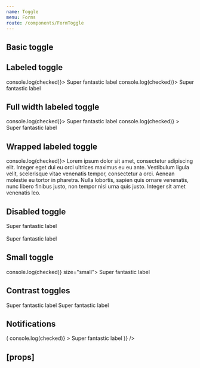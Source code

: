 ```yaml
---
name: Toggle
menu: Forms
route: /components/FormToggle
---
```



<PageTitle src="components/Form/Toggle" title="Toggle" />

## Basic toggle

<Playground>
  <ThemeWrapper>
    <Flex direction="column">
      <Rhythm my={2}>
        <Toggle checked aria-label="Super fantastic label" id="demo-checked-toggle" onChange={Function.prototype} />
        <Toggle aria-label="Super fantastic label" id="demo-unchecked-toggle" onChange={Function.prototype} />
      </Rhythm>
    </Flex>
  </ThemeWrapper>
</Playground>

## Labeled toggle

<Playground>
  <ThemeWrapper>
    <Rhythm py={3}>
      <FormComponentDemo unwrapped initialValue={true} property="checked" type="toggle">
        <Toggle id="demo-labeled-toggle" onChange={(event, checked) => console.log(checked)}>
          Super fantastic label
        </Toggle>
      </FormComponentDemo>
      <FormComponentDemo unwrapped initialValue={true} property="checked" type="toggle">
        <Toggle reverse id="demo-labeled-reverse-toggle" onChange={(event, checked) => console.log(checked)}>
          Super fantastic label
        </Toggle>
      </FormComponentDemo>
    </Rhythm>
  </ThemeWrapper>
</Playground>

## Full width labeled toggle

<Playground>
  <ThemeWrapper>
    <Rhythm py={3}>
      <FormComponentDemo unwrapped initialValue={true} property="checked" style={{ width: 240 }} type="toggle">
        <Toggle full id="demo-labeled-full-toggle" onChange={(event, checked) => console.log(checked)}>
          Super fantastic label
        </Toggle>
      </FormComponentDemo>
      <FormComponentDemo unwrapped initialValue={true} property="checked" style={{ width: 240 }} type="toggle">
        <Toggle
          full
          reverse
          reverse
          id="demo-labeled-reverse-fulltoggle"
          onChange={(event, checked) => console.log(checked)}
        >
          Super fantastic label
        </Toggle>
      </FormComponentDemo>
    </Rhythm>
  </ThemeWrapper>
</Playground>

## Wrapped labeled toggle

<Playground>
  <FormComponentDemo initialValue={true} property="checked" type="toggle">
    <Toggle id="demo-wrapped-labeled-toggle" onChange={(event, checked) => console.log(checked)}>
      Lorem ipsum dolor sit amet, consectetur adipiscing elit. Integer eget dui eu orci ultrices maximus eu eu ante.
      Vestibulum ligula velit, scelerisque vitae venenatis tempor, consectetur a orci. Aenean molestie eu tortor in
      pharetra. Nulla lobortis, sapien quis ornare venenatis, nunc libero finibus justo, non tempor nisi urna quis
      justo. Integer sit amet venenatis leo.
    </Toggle>
  </FormComponentDemo>
</Playground>

## Disabled toggle

<Playground>
  <Toggle checked disabled id="demo-disabled=checked-toggle">
    Super fantastic label
  </Toggle>
  <br />
  <br />
  <Toggle disabled id="demo-disabled-unchecked-toggle">
    Super fantastic label
  </Toggle>
</Playground>

## Small toggle

<Playground>
  <FormComponentDemo initialValue={true} property="checked" type="toggle">
    <Toggle id="demo-small-toggle" onChange={(event, checked) => console.log(checked)} size="small">
      Super fantastic label
    </Toggle>
  </FormComponentDemo>
</Playground>

## Contrast toggles

<Playground>
  <ThemeWrapper contrast>
    <Flex direction="column">
      <Rhythm my={2}>
        <Toggle checked contrast id="demo-checked-contrast-toggle" onChange={Function.prototype}>
          Super fantastic label
        </Toggle>
        <Toggle contrast id="demo-unchecked-contrast-toggle" onChange={Function.prototype}>
          Super fantastic label
        </Toggle>
      </Rhythm>
    </Flex>
  </ThemeWrapper>
</Playground>

## Notifications

<Playground>
  <ThemeWrapper>
    <Looper
      list={['danger', 'warning', 'success', 'primary', 'neutral']}
      render={level => (
        <Rhythm py={3}>
          <FormComponentDemo unwrapped initialValue={true} property="checked" type="toggle">
            <NotifiedToggle
              level={level}
              notification={`This is an example ${level} notification.`}
              onChange={(event, checked) => console.log(checked)}
            >
              Super fantastic label
            </NotifiedToggle>
          </FormComponentDemo>
        </Rhythm>
      )}
    />
  </ThemeWrapper>
</Playground>

## \[props\]

<Props of={Toggle} />
